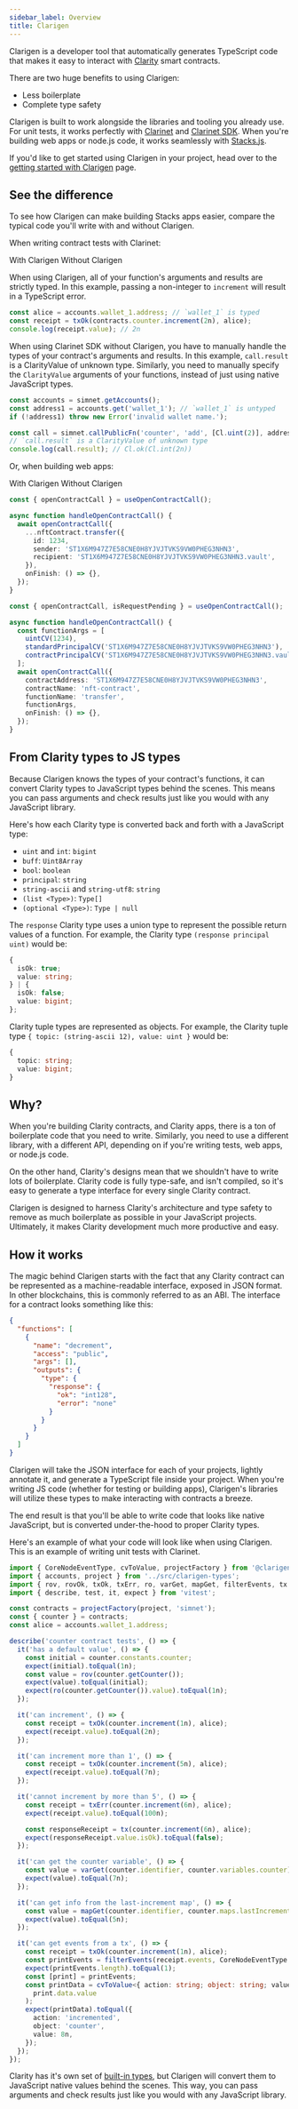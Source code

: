 ```yaml
---
sidebar_label: Overview
title: Clarigen
---
```


Clarigen is a developer tool that automatically generates TypeScript code that makes it easy to interact with [Clarity](https://clarity-lang.org) smart contracts.

There are two huge benefits to using Clarigen:

- Less boilerplate
- Complete type safety

Clarigen is built to work alongside the libraries and tooling you already use. For unit tests, it works perfectly with [Clarinet](https://docs.hiro.so/clarinet) and [Clarinet SDK](https://docs.hiro.so/clarinet/guides/clarinet-js-sdk). When you're building web apps or node.js code, it works seamlessly with [Stacks.js](https://docs.hiro.so/stacks.js).

If you'd like to get started using Clarigen in your project, head over to the [getting started with Clarigen](./getting-started) page.

## See the difference

To see how Clarigen can make building Stacks apps easier, compare the typical code you'll write with and without Clarigen.

When writing contract tests with Clarinet:

<Tabs defaultValue="with" className="w-[400px]">
  <TabsList>
    <TabsTrigger value="with">With Clarigen</TabsTrigger>
    <TabsTrigger value="without">Without Clarigen</TabsTrigger>
  </TabsList>
  <TabsContent value="with">

When using Clarigen, all of your function's arguments and results are strictly typed. In this example, passing a non-integer to `increment` will result in a TypeScript error.

```ts
const alice = accounts.wallet_1.address; // `wallet_1` is typed
const receipt = txOk(contracts.counter.increment(2n), alice);
console.log(receipt.value); // 2n
```

</TabsContent>
<TabsContent value="without">

When using Clarinet SDK without Clarigen, you have to manually handle the types of your contract's arguments and results. In this example, `call.result` is a ClarityValue of unknown type. Similarly, you need to manually specify the `ClarityValue` arguments of your functions, instead
of just using native JavaScript types.

```ts
const accounts = simnet.getAccounts();
const address1 = accounts.get('wallet_1'); // `wallet_1` is untyped
if (!address1) throw new Error('invalid wallet name.');

const call = simnet.callPublicFn('counter', 'add', [Cl.uint(2)], address1);
// `call.result` is a ClarityValue of unknown type
console.log(call.result); // Cl.ok(Cl.int(2n))
```

  </TabsContent>
</Tabs>

Or, when building web apps:

<Tabs defaultValue="with">
  <TabsList>
    <TabsTrigger value="with">With Clarigen</TabsTrigger>
    <TabsTrigger value="without">Without Clarigen</TabsTrigger>
  </TabsList>
  <TabsContent value="with">

```ts
const { openContractCall } = useOpenContractCall();

async function handleOpenContractCall() {
  await openContractCall({
    ...nftContract.transfer({
      id: 1234,
      sender: 'ST1X6M947Z7E58CNE0H8YJVJTVKS9VW0PHEG3NHN3',
      recipient: 'ST1X6M947Z7E58CNE0H8YJVJTVKS9VW0PHEG3NHN3.vault',
    }),
    onFinish: () => {},
  });
}
```

</TabsContent>
<TabsContent value="without">

```ts
const { openContractCall, isRequestPending } = useOpenContractCall();

async function handleOpenContractCall() {
  const functionArgs = [
    uintCV(1234),
    standardPrincipalCV('ST1X6M947Z7E58CNE0H8YJVJTVKS9VW0PHEG3NHN3'),
    contractPrincipalCV('ST1X6M947Z7E58CNE0H8YJVJTVKS9VW0PHEG3NHN3.vault'),
  ];
  await openContractCall({
    contractAddress: 'ST1X6M947Z7E58CNE0H8YJVJTVKS9VW0PHEG3NHN3',
    contractName: 'nft-contract',
    functionName: 'transfer',
    functionArgs,
    onFinish: () => {},
  });
}
```

</TabsContent>
</Tabs>

## From Clarity types to JS types

Because Clarigen knows the types of your contract's functions, it can convert Clarity types to JavaScript types behind the scenes. This means you can pass arguments and check results just like you would with any JavaScript library.

Here's how each Clarity type is converted back and forth with a JavaScript type:

- `uint` and `int`: `bigint`
- `buff`: `Uint8Array`
- `bool`: `boolean`
- `principal`: `string`
- `string-ascii` and `string-utf8`: `string`
- `(list <Type>)`: `Type[]`
- `(optional <Type>)`: `Type | null`

The `response` Clarity type uses a union type to represent the possible return values of a function. For example, the Clarity type `(response principal uint)` would be:

```ts
{
  isOk: true;
  value: string;
} | {
  isOk: false;
  value: bigint;
};
```

Clarity tuple types are represented as objects. For example, the Clarity tuple type `{ topic: (string-ascii 12), value: uint }` would be:

```ts
{
  topic: string;
  value: bigint;
}
```

## Why?

When you're building Clarity contracts, and Clarity apps, there is a ton of boilerplate code that you need to write. Similarly, you need to use a different library, with a different API, depending on if you're writing tests, web apps, or node.js code.

On the other hand, Clarity's designs mean that we shouldn't have to write lots of boilerplate. Clarity code is fully type-safe, and isn't compiled, so it's easy to generate a type interface for every single Clarity contract.

Clarigen is designed to harness Clarity's architecture and type safety to remove as much boilerplate as possible in your JavaScript projects. Ultimately, it makes Clarity development much more productive and easy.

## How it works

The magic behind Clarigen starts with the fact that any Clarity contract can be represented as a machine-readable interface, exposed in JSON format. In other blockchains, this is commonly referred to as an ABI. The interface for a contract looks something like this:

```json
{
  "functions": [
    {
      "name": "decrement",
      "access": "public",
      "args": [],
      "outputs": {
        "type": {
          "response": {
            "ok": "int128",
            "error": "none"
          }
        }
      }
    }
  ]
}
```

Clarigen will take the JSON interface for each of your projects, lightly annotate it, and generate a TypeScript file inside your project. When you're writing JS code (whether for testing or building apps), Clarigen's libraries will utilize these types to make interacting with contracts a breeze.

The end result is that you'll be able to write code that looks like native JavaScript, but is converted under-the-hood to proper Clarity types.

Here's an example of what your code will look like when using Clarigen. This is an example of writing unit tests with Clarinet.

```ts title="tests/counter_test.ts"
import { CoreNodeEventType, cvToValue, projectFactory } from '@clarigen/core';
import { accounts, project } from '../src/clarigen-types';
import { rov, rovOk, txOk, txErr, ro, varGet, mapGet, filterEvents, tx } from '@clarigen/test';
import { describe, test, it, expect } from 'vitest';

const contracts = projectFactory(project, 'simnet');
const { counter } = contracts;
const alice = accounts.wallet_1.address;

describe('counter contract tests', () => {
  it('has a default value', () => {
    const initial = counter.constants.counter;
    expect(initial).toEqual(1n);
    const value = rov(counter.getCounter());
    expect(value).toEqual(initial);
    expect(ro(counter.getCounter()).value).toEqual(1n);
  });

  it('can increment', () => {
    const receipt = txOk(counter.increment(1n), alice);
    expect(receipt.value).toEqual(2n);
  });

  it('can increment more than 1', () => {
    const receipt = txOk(counter.increment(5n), alice);
    expect(receipt.value).toEqual(7n);
  });

  it('cannot increment by more than 5', () => {
    const receipt = txErr(counter.increment(6n), alice);
    expect(receipt.value).toEqual(100n);

    const responseReceipt = tx(counter.increment(6n), alice);
    expect(responseReceipt.value.isOk).toEqual(false);
  });

  it('can get the counter variable', () => {
    const value = varGet(counter.identifier, counter.variables.counter);
    expect(value).toEqual(7n);
  });

  it('can get info from the last-increment map', () => {
    const value = mapGet(counter.identifier, counter.maps.lastIncrement, alice);
    expect(value).toEqual(5n);
  });

  it('can get events from a tx', () => {
    const receipt = txOk(counter.increment(1n), alice);
    const printEvents = filterEvents(receipt.events, CoreNodeEventType.ContractEvent);
    expect(printEvents.length).toEqual(1);
    const [print] = printEvents;
    const printData = cvToValue<{ action: string; object: string; value: bigint }>(
      print.data.value
    );
    expect(printData).toEqual({
      action: 'incremented',
      object: 'counter',
      value: 8n,
    });
  });
});
```

Clarity has it&apos;s own set of [built-in types](https://docs.stacks.co/docs/write-smart-contracts/clarity-language/language-types), but Clarigen will convert them to JavaScript native values behind the scenes. This way, you can pass arguments and check results just like you would with any JavaScript library.
